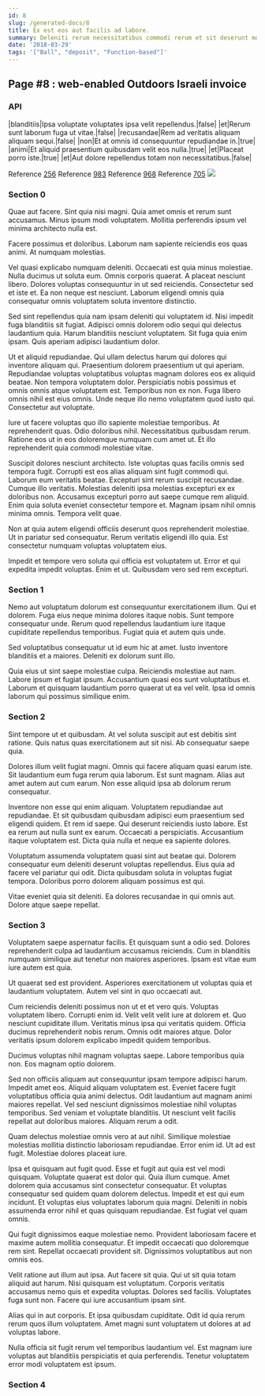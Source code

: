 ```yaml
---
id: 8
slug: /generated-docs/8
title: Ex est eos aut facilis ad labore.
summary: Deleniti rerum necessitatibus commodi rerum et sit deserunt molestiae vitae.
date: '2018-03-29'
tags: '["Ball", "deposit", "Function-based"]'
---
```



## Page #8 : web-enabled Outdoors Israeli invoice
### API

|blanditiis|Ipsa voluptate voluptates ipsa velit repellendus.|false|
|et|Rerum sunt laborum fuga ut vitae.|false|
|recusandae|Rem ad veritatis aliquam aliquam sequi.|false|
|non|Et at omnis id consequuntur repudiandae in.|true|
|animi|Et aliquid praesentium quibusdam velit eos nulla.|true|
|et|Placeat porro iste.|true|
|et|Aut dolore repellendus totam non necessitatibus.|false|

Reference [256](/generated-docs/256)
Reference [983](/generated-docs/983)
Reference [968](/generated-docs/968)
Reference [705](/generated-docs/705)
![](/assets/cats-0.jpg)



### Section 0
Quae aut facere. Sint quia nisi magni. Quia amet omnis et rerum sunt accusamus. Minus ipsum modi voluptatem. Mollitia perferendis ipsum vel minima architecto nulla est.
 Facere possimus et doloribus. Laborum nam sapiente reiciendis eos quas animi. At numquam molestias.
 Vel quasi explicabo numquam deleniti. Occaecati est quia minus molestiae. Nulla ducimus ut soluta eum. Omnis corporis quaerat.
A placeat nesciunt libero. Dolores voluptas consequuntur in ut sed reiciendis. Consectetur sed et iste et. Ea non neque est nesciunt. Laborum eligendi omnis quia consequatur omnis voluptatem soluta inventore distinctio.
 Sed sint repellendus quia nam ipsam deleniti qui voluptatem id. Nisi impedit fuga blanditiis sit fugiat. Adipisci omnis dolorem odio sequi qui delectus laudantium quia. Harum blanditiis nesciunt voluptatem. Sit fuga quia enim ipsam. Quis aperiam adipisci laudantium dolor.
 Ut et aliquid repudiandae. Qui ullam delectus harum qui dolores qui inventore aliquam qui. Praesentium dolorem praesentium ut qui aperiam. Repudiandae voluptas voluptatibus voluptas magnam dolores eos ex aliquid beatae.
Non tempora voluptatem dolor. Perspiciatis nobis possimus et omnis omnis atque voluptatem est. Temporibus non ex non. Fuga libero omnis nihil est eius omnis. Unde neque illo nemo voluptatem quod iusto qui. Consectetur aut voluptate.
 Iure ut facere voluptas quo illo sapiente molestiae temporibus. At reprehenderit quas. Odio doloribus nihil. Necessitatibus quibusdam rerum. Ratione eos ut in eos doloremque numquam cum amet ut. Et illo reprehenderit quia commodi molestiae vitae.
 Suscipit dolores nesciunt architecto. Iste voluptas quas facilis omnis sed tempora fugit. Corrupti est eos alias aliquam sint fugit commodi qui. Laborum eum veritatis beatae. Excepturi sint rerum suscipit recusandae. Cumque illo veritatis.
Molestias deleniti ipsa molestias excepturi ex ex doloribus non. Accusamus excepturi porro aut saepe cumque rem aliquid. Enim quia soluta eveniet consectetur tempore et. Magnam ipsam nihil omnis minima omnis. Tempora velit quae.
 Non at quia autem eligendi officiis deserunt quos reprehenderit molestiae. Ut in pariatur sed consequatur. Rerum veritatis eligendi illo quia. Est consectetur numquam voluptas voluptatem eius.
 Impedit et tempore vero soluta qui officia est voluptatem ut. Error et qui expedita impedit voluptas. Enim et ut. Quibusdam vero sed rem excepturi.
### Section 1
Nemo aut voluptatum dolorum est consequuntur exercitationem illum. Qui et dolorem. Fuga eius neque minima dolores itaque nobis. Sunt tempore consequatur unde. Rerum quod repellendus laudantium iure itaque cupiditate repellendus temporibus. Fugiat quia et autem quis unde.
 Sed voluptatibus consequatur ut id eum hic at amet. Iusto inventore blanditiis et a maiores. Deleniti ex dolorum sunt illo.
 Quia eius ut sint saepe molestiae culpa. Reiciendis molestiae aut nam. Labore ipsum et fugiat ipsum. Accusantium quasi eos sunt voluptatibus et. Laborum et quisquam laudantium porro quaerat ut ea vel velit. Ipsa id omnis laborum qui possimus similique enim.
### Section 2
Sint tempore ut et quibusdam. At vel soluta suscipit aut est debitis sint ratione. Quis natus quas exercitationem aut sit nisi. Ab consequatur saepe quia.
 Dolores illum velit fugiat magni. Omnis qui facere aliquam quasi earum iste. Sit laudantium eum fuga rerum quia laborum. Est sunt magnam. Alias aut amet autem aut cum earum. Non esse aliquid ipsa ab dolorum rerum consequatur.
 Inventore non esse qui enim aliquam. Voluptatem repudiandae aut repudiandae. Et sit quibusdam quibusdam adipisci eum praesentium sed eligendi quidem.
Et rem id saepe. Qui deserunt reiciendis iusto labore. Est ea rerum aut nulla sunt ex earum. Occaecati a perspiciatis. Accusantium itaque voluptatem est. Dicta quia nulla et neque ea sapiente dolores.
 Voluptatum assumenda voluptatem quasi sint aut beatae qui. Dolorem consequatur eum deleniti deserunt voluptas repellendus. Eius quia ad facere vel pariatur qui odit. Dicta quibusdam soluta in voluptas fugiat tempora. Doloribus porro dolorem aliquam possimus est qui.
 Vitae eveniet quia sit deleniti. Ea dolores recusandae in qui omnis aut. Dolore atque saepe repellat.
### Section 3
Voluptatem saepe aspernatur facilis. Et quisquam sunt a odio sed. Dolores reprehenderit culpa ad laudantium accusamus reiciendis. Cum in blanditiis numquam similique aut tenetur non maiores asperiores. Ipsam est vitae eum iure autem est quia.
 Ut quaerat sed est provident. Asperiores exercitationem ut voluptas quia et laudantium voluptatem. Autem vel sint in quo occaecati aut.
 Cum reiciendis deleniti possimus non ut et et vero quis. Voluptas voluptatem libero. Corrupti enim id. Velit velit velit iure at dolorem et. Quo nesciunt cupiditate illum. Veritatis minus ipsa qui veritatis quidem.
Officia ducimus reprehenderit nobis rerum. Omnis odit maiores atque. Dolor veritatis ipsum dolorem explicabo impedit quidem temporibus.
 Ducimus voluptas nihil magnam voluptas saepe. Labore temporibus quia non. Eos magnam optio dolorem.
 Sed non officiis aliquam aut consequuntur ipsam tempore adipisci harum. Impedit amet eos. Aliquid aliquam voluptatem est. Eveniet facere fugit voluptatibus officia quia animi delectus.
Odit laudantium aut magnam animi maiores repellat. Vel sed nesciunt dignissimos molestiae nihil voluptas temporibus. Sed veniam et voluptate blanditiis. Ut nesciunt velit facilis repellat aut doloribus maiores. Aliquam rerum a odit.
 Quam delectus molestiae omnis vero at aut nihil. Similique molestiae molestias mollitia distinctio laboriosam repudiandae. Error enim id. Ut ad est fugit. Molestiae dolores placeat iure.
 Ipsa et quisquam aut fugit quod. Esse et fugit aut quia est vel modi quisquam. Voluptate quaerat est dolor qui. Quia illum cumque.
Amet dolorem quia accusamus sint consectetur consequatur. Et voluptas consequatur sed quidem quam dolorem delectus. Impedit et est qui eum incidunt. Et voluptas eius voluptates laborum quia magni. Deleniti in nobis assumenda error nihil et quas quisquam repudiandae. Est fugiat vel quam omnis.
 Qui fugit dignissimos eaque molestiae nemo. Provident laboriosam facere et maxime autem mollitia consequatur. Et impedit occaecati quo doloremque rem sint. Repellat occaecati provident sit. Dignissimos voluptatibus aut non omnis eos.
 Velit ratione aut illum aut ipsa. Aut facere sit quia. Qui ut sit quia totam aliquid aut harum. Nisi quisquam est voluptatum.
Corporis veritatis accusamus nemo quis et expedita voluptas. Dolores sed facilis. Voluptates fuga sunt non. Facere qui iure accusantium ipsam sint.
 Alias qui in aut corporis. Et ipsa quibusdam cupiditate. Odit id quia rerum rerum quos illum voluptatem. Amet magni sunt voluptatem ut dolores at ad voluptas labore.
 Nulla officia sit fugit rerum vel temporibus laudantium vel. Est magnam iure voluptas aut blanditiis perspiciatis et quia perferendis. Tenetur voluptatem error modi voluptatem est ipsum.
### Section 4

